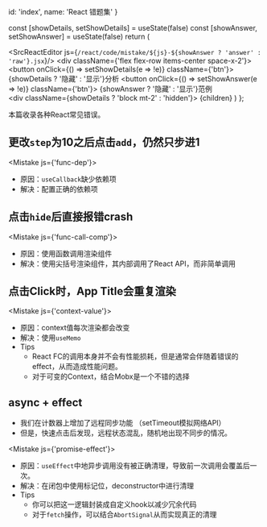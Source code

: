 
  id: 'index',
  name: 'React 错题集'
}

  const [showDetails, setShowDetails] = useState(false)
  const [showAnswer, setShowAnswer] = useState(false)
  return (
    <div>
      <SrcReactEditor js={`/react/code/mistake/${js}-${showAnswer ? 'answer' : 'raw'}.jsx`}/>
      <div className={'flex flex-row items-center space-x-2'}>
        <button onClick={() => setShowDetails(e => !e)}
                className={'btn'}>
          {showDetails ? '隐藏' : '显示'}分析
        </button>
        <button onClick={() => setShowAnswer(e => !e)}
                className={'btn'}>
          {showAnswer ? '隐藏' : '显示'}范例
        </button>
      </div>
      <div className={showDetails ? 'block mt-2' : 'hidden'}>
        {children}
      </div>
    </div>
  )
};

本篇收录各种React常见错误。

## 更改`step`为10之后点击`add`，仍然只步进1

<Mistake js={'func-dep'}>

  - 原因：`useCallback`缺少依赖项
  - 解决：配置正确的依赖项

</Mistake>

## 点击`hide`后直接报错crash

<Mistake js={'func-call-comp'}>

  - 原因：使用函数调用渲染组件
  - 解决：使用尖括号渲染组件，其内部调用了React API，而非简单调用

</Mistake>

## 点击Click时，App Title会重复渲染

<Mistake js={'context-value'}>

  - 原因：context值每次渲染都会改变
  - 解决：使用`useMemo`
  - Tips
      - React FC的调用本身并不会有性能损耗，但是通常会伴随着错误的effect，从而造成性能问题。
      - 对于可变的Context，结合Mobx是一个不错的选择

</Mistake>

## async + effect

- 我们在计数器上增加了远程同步功能 （setTimeout模拟网络API）
- 但是，快速点击后发现，远程状态混乱，随机地出现不同步的情况。

<Mistake js={'promise-effect'}>

  - 原因：`useEffect`中地异步调用没有被正确清理，导致前一次调用会覆盖后一次。
  - 解决：在闭包中使用标记位，deconstructor中进行清理
  - Tips
      - 你可以把这一逻辑封装成自定义hook以减少冗余代码
      - 对于`fetch`操作，可以结合`AbortSignal`从而实现真正的清理

</Mistake>


